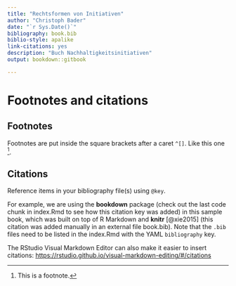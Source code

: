 ---
title: "Rechtsformen von Initiativen"
author: "Christoph Bader"
date: "`r Sys.Date()`"
bibliography: book.bib
biblio-style: apalike
link-citations: yes
description: "Buch Nachhaltigkeitsinitiativen"
output: bookdown::gitbook

---
# Footnotes and citations 

## Footnotes

Footnotes are put inside the square brackets after a caret `^[]`. Like this one ^[This is a footnote.]. 

## Citations

Reference items in your bibliography file(s) using `@key`.

For example, we are using the **bookdown** package (check out the last code chunk in index.Rmd to see how this citation key was added) in this sample book, which was built on top of R Markdown and **knitr** [@xie2015] (this citation was added manually in an external file book.bib). 
Note that the `.bib` files need to be listed in the index.Rmd with the YAML `bibliography` key.


The RStudio Visual Markdown Editor can also make it easier to insert citations: <https://rstudio.github.io/visual-markdown-editing/#/citations>
